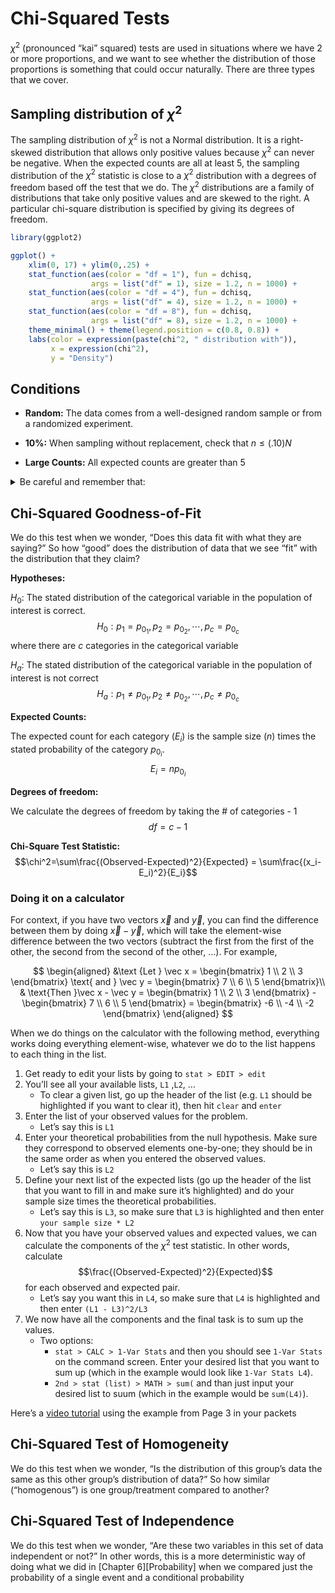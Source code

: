 # Chi-Squared Tests

$\chi^2$ (pronounced "kai" squared) tests are used in situations where we have 2 or more proportions, and we want to see whether the distribution of those proportions is something that could occur naturally. There are three types that we cover.

## Sampling distribution of $\chi^2$

The sampling distribution of $\chi^2$ is not a Normal distribution. It is a right-skewed distribution that allows only positive values because $\chi^2$ can never be negative.
When the expected counts are all at least 5, the sampling distribution of the $\chi^2$ statistic is close to a $\chi^2$ distribution with a degrees of freedom based off the test that we do.
The $\chi^2$ distributions are a family of distributions that take only positive values and are skewed to the right. A particular chi-square distribution is specified by giving its degrees of freedom.

```r
library(ggplot2)

ggplot() +
    xlim(0, 17) + ylim(0,.25) +
    stat_function(aes(color = "df = 1"), fun = dchisq, 
                  args = list("df" = 1), size = 1.2, n = 1000) + 
    stat_function(aes(color = "df = 4"), fun = dchisq, 
                  args = list("df" = 4), size = 1.2, n = 1000) + 
    stat_function(aes(color = "df = 8"), fun = dchisq, 
                  args = list("df" = 8), size = 1.2, n = 1000) + 
    theme_minimal() + theme(legend.position = c(0.8, 0.8)) +
    labs(color = expression(paste(chi^2, " distribution with")), 
         x = expression(chi^2),
         y = "Density")
```

## Conditions {#ChiSqCond}

::: {.highlight}
- **Random:** The data comes from a well-designed random sample or from a randomized experiment.

- **10%:** When sampling without replacement, check that $n\leq(.10)N$

- **Large Counts:** All expected counts are greater than 5
:::

<details>
<summary> Be careful and remember that: </summary>

- The chi-square test statistic compares observed and expected counts. Don’t try to perform calculations with the observed and expected proportions in each category.

- When checking the Large Sample Size condition, be sure to examine the expected counts, not the observed counts.
</details>

## Chi-Squared Goodness-of-Fit {#ChiSqGOF}

::: {.highlight}
We do this test when we wonder, "Does this data fit with what they are saying?" So how "good" does the distribution of data that we see "fit" with the distribution that they claim?
:::

**Hypotheses:**

$H_0$: The stated distribution of the categorical variable in the population of interest is correct.
$$H_0:p_1=p_{0_1},p_2=p_{0_2}, \cdots ,p_c=p_{0_c} $$
where there are $c$ categories in the categorical variable

$H_a$: The stated distribution of the categorical variable in the population of interest is not correct
$$H_a:p_1 \not = p_{0_1},p_2 \not = p_{0_2}, \cdots ,p_c \not = p_{0_c}$$

**Expected Counts:**

The expected count for each category ($E_i$) is the sample size ($n$) times the stated probability of the category $p_{0_i}$.
$$E_i=np_{0_i}$$

**Degrees of freedom:**

We calculate the degrees of freedom by taking the # of categories - 1
$$df=c-1$$

**Chi-Square Test Statistic:**
$$\chi^2=\sum\frac{(Observed-Expected)^2}{Expected} = \sum\frac{(x_i-E_i)^2}{E_i}$$

### Doing it on a calculator {#GOF-calculator}

For context, if you have two vectors $\vec x$ and $\vec y$, you can find the difference between them by doing $\vec x - \vec y$, which will take the element-wise difference between the two vectors (subtract the first from the first of the other, the second from the second of the other, ...). For example,

$$
\begin{aligned} 
&\text {Let }
\vec x = \begin{bmatrix}
1 \\
2 \\
3 
\end{bmatrix} \text{ and }
\vec y = \begin{bmatrix}
7 \\
6 \\
5 
\end{bmatrix}\\
& \text{Then }\vec x - \vec y = \begin{bmatrix}
1 \\
2 \\
3 
\end{bmatrix} -
 \begin{bmatrix}
7 \\
6 \\
5 
\end{bmatrix} = \begin{bmatrix}
-6 \\
-4 \\
-2 
\end{bmatrix}
\end{aligned}
$$

When we do things on the calculator with the following method, everything works doing everything element-wise, whatever we do to the list happens to each thing in the list.

1. Get ready to edit your lists by going to `stat > EDIT > edit`
2. You'll see all your available lists, `L1` ,`L2`, ...
    - To clear a given list, go up the header of the list (e.g. `L1` should be highlighted if you want to clear it), then hit `clear` and `enter`
3. Enter the list of your observed values for the problem.
    - Let's say this is `L1`
4. Enter your theoretical probabilities from the null hypothesis. Make sure they correspond to observed elements one-by-one; they should be in the same order as when you entered the observed values.
    - Let's say this is `L2`
5. Define your next list of the expected lists (go up the header of the list that you want to fill in and make sure it's highlighted) and do your sample size times the theoretical probabilities.
    - Let's say this is `L3`, so make sure that `L3` is highlighted and then enter `your sample size * L2`
6. Now that you have your observed values and expected values, we can calculate the components of the $\chi^2$ test statistic. In other words, calculate $$\frac{(Observed-Expected)^2}{Expected}$$ for each observed and expected pair.
    - Let's say you want this in `L4`, so make sure that `L4` is highlighted and then enter `(L1 - L3)^2/L3`
7. We now have all the components and the final task is to sum up the values.
    - Two options:
        - `stat > CALC > 1-Var Stats` and then you should see `1-Var Stats` on the command screen. Enter your desired list that you want to sum up (which in the example would look like `1-Var Stats L4`).
        - `2nd > stat (list) > MATH > sum(` and than just input your desired list to suum (which in the example would be `sum(L4)`).

Here's a [video tutorial](https://youtu.be/ZZtsomC2-Fg) using the example from Page 3 in your packets

## Chi-Squared Test of Homogeneity {#ChiSqHomogen}

::: {.highlight}
We do this test when we wonder, "Is the distribution of this group's data the same as this other group's distribution of data?" So how similar ("homogenous") is one group/treatment compared to another?
:::

<!-- Hypotheses:  -->
<!-- $H_0$: The distribution of the variable is the same across all groups/treatments. -->

<!-- $H_a$: There is at least some difference between the distribution of the variable across the groups/treatments -->

<!-- Expected Counts: -->
<!-- The expected count for each category ($E_i$) is the sample size ($n$) times the stated probability of the category $p_{0i}$. -->
<!-- $$E_i=np_{0i}$$ -->

<!-- Degrees of freedom:  -->
<!-- We calculate the degrees of freedom by taking the # of categories - 1 -->
<!-- $$df=c-1$$ -->

<!-- Chi-Square Test Statistic:  -->
<!-- $$\chi^2=\sum\frac{(Observed-Expected)^2}{Expected} = \sum\frac{(x_i-E_i)^2}{E_i}$$ -->

## Chi-Squared Test of Independence {#ChiSqInd}

::: {.highlight}
We do this test when we wonder, "Are these two variables in this set of data independent or not?" In other words, this is a more deterministic way of doing what we did in [Chapter 6][Probability]
when we compared just the probability of a single event and a conditional probability
:::

